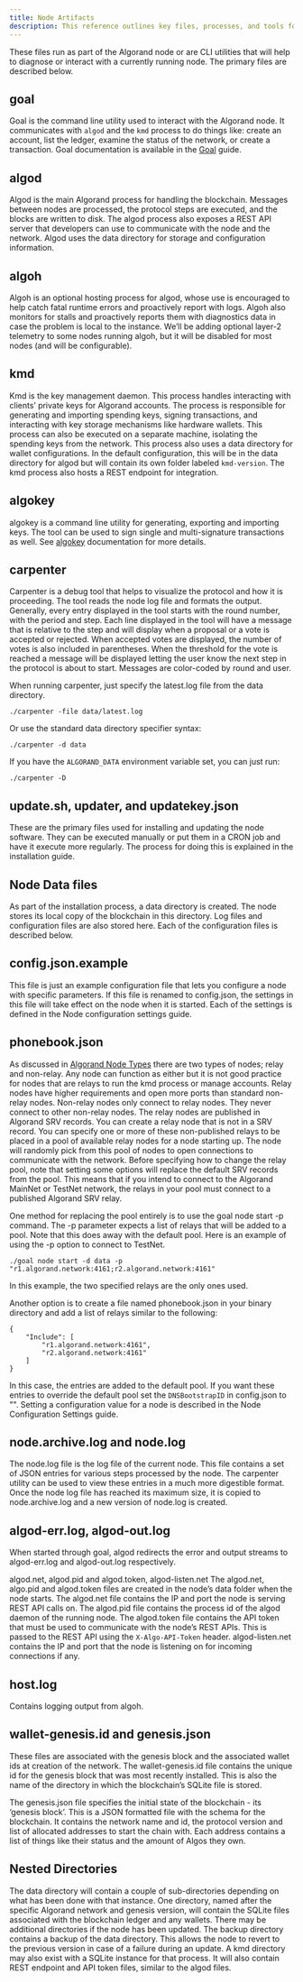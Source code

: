 ```yaml
---
title: Node Artifacts
description: This reference outlines key files, processes, and tools for managing Algorand nodes, including utilities like goal and algokey, processes like algod and kmd, and configuration files for blockchain interaction, key management, debugging, and node maintenance.
---
```


These files run as part of the Algorand node or are CLI utilities that will help to diagnose or interact with a currently running node. The primary files are described below.

## goal
Goal is the command line utility used to interact with the Algorand node. It communicates with `algod` and the `kmd` process to do things like: create an account, list the ledger, examine the status of the network, or create a transaction. Goal documentation is available in the [Goal](FUTURELINK) guide.

## algod
Algod is the main Algorand process for handling the blockchain. Messages between nodes are processed, the protocol steps are executed, and the blocks are written to disk. The algod process also exposes a REST API server that developers can use to communicate with the node and the network. Algod uses the data directory for storage and configuration information.

## algoh
Algoh is an optional hosting process for algod, whose use is encouraged to help catch fatal runtime errors and proactively report with logs. Algoh also monitors for stalls and proactively reports them with diagnostics data in case the problem is local to the instance.  We’ll be adding optional layer-2 telemetry to some nodes running algoh, but it will be disabled for most nodes (and will be configurable).

## kmd
Kmd is the key management daemon. This process handles interacting with clients’ private keys for Algorand accounts. The process is responsible for generating and importing spending keys, signing transactions, and interacting with key storage mechanisms like hardware wallets. This process can also be executed on a separate machine, isolating the spending keys from the network. This process also uses a data directory for wallet configurations. In the default configuration, this will be in the data directory for algod but will contain its own folder labeled `kmd-version`. The kmd process also hosts a REST endpoint for integration.

## algokey
algokey is a command line utility for generating, exporting and importing keys. The tool can be used to sign single and multi-signature transactions as well.
See [algokey](FUTURELINK) documentation for more details.

## carpenter
Carpenter is a debug tool that helps to visualize the protocol and how it is proceeding. The tool reads the node log file and formats the output. Generally, every entry displayed in the tool starts with the round number, with the period and step. Each line displayed in the tool will have a message that is relative to the step and will display when a proposal or a vote is accepted or rejected. When accepted votes are displayed, the number of votes is also included in parentheses. When the threshold for the vote is reached a message will be displayed letting the user know the next step in the protocol is about to start. Messages are color-coded by round and user.

When running carpenter, just specify the latest.log file from the data directory.

```
./carpenter -file data/latest.log
```

Or use the standard data directory specifier syntax:

```
./carpenter -d data
```

If you have the `ALGORAND_DATA` environment variable set, you can just run:

```
./carpenter -D
```

## update.sh, updater, and updatekey.json
These are the primary files used for installing and updating the node software. They can be executed manually or put them in a CRON job and have it execute more regularly. The process for doing this is explained in the installation guide.

## Node Data files
As part of the installation process, a data directory is created. The node stores its local copy of the blockchain in this directory. Log files and configuration files are also stored here. Each of the configuration files is described below.

## config.json.example
This file is just an example configuration file that lets you configure a node with specific parameters. If this file is renamed to config.json, the settings in this file will take effect on the node when it is started. Each of the settings is defined in the Node configuration settings guide.

## phonebook.json
As discussed in [Algorand Node Types](FUTURELINK) there are two types of nodes; relay and non-relay. Any node can function as either but it is not good practice for nodes that are relays to run the kmd process or manage accounts. Relay nodes have higher requirements and open more ports than standard non-relay nodes. Non-relay nodes only connect to relay nodes. They never connect to other non-relay nodes. The relay nodes are published in Algorand SRV records. You can create a relay node that is not in a SRV record. You can specify one or more of these non-published relays to be placed in a pool of available relay nodes for a node starting up. The node will randomly pick from this pool of nodes to open connections to communicate with the network. Before specifying how to change the relay pool, note that setting some options will replace the default SRV records from the pool. This means that if you intend to connect to the Algorand MainNet or TestNet network, the relays in your pool must connect to a published Algorand SRV relay.

One method for replacing the pool entirely is to use the goal node start -p command. The -p parameter expects a list of relays that will be added to a pool. Note that this does away with the default pool. Here is an example of using the -p option to connect to TestNet.

```
./goal node start -d data -p "r1.algorand.network:4161;r2.algorand.network:4161"
```

In this example, the two specified relays are the only ones used.

Another option is to create a file named phonebook.json in your binary directory and add a list of relays similar to the following:

```
{
    "Include": [
        "r1.algorand.network:4161",
        "r2.algorand.network:4161"
    ]
}
```

In this case, the entries are added to the default pool. If you want these entries to override the default pool set the `DNSBootstrapID` in config.json to "". Setting a configuration value for a node is described in the Node Configuration Settings guide.

## node.archive.log and node.log
The node.log file is the log file of the current node. This file contains a set of JSON entries for various steps processed by the node. The carpenter utility can be used to view these entries in a much more digestible format. Once the node log file has reached its maximum size, it is copied to node.archive.log and a new version of node.log is created. 

## algod-err.log, algod-out.log
When started through goal, algod redirects the error and output streams to algod-err.log and algod-out.log respectively.

algod.net, algod.pid and algod.token, algod-listen.net
The algod.net, algo.pid and algod.token files are created in the node’s data folder when the node starts. The algod.net file contains the IP and port the node is serving REST API calls on. The algod.pid file contains the process id of the algod daemon of the running node. The algod.token file contains the API token that must be used to communicate with the node’s REST APIs. This is passed to the REST API using the `X-Algo-API-Token` header.  algod-listen.net contains the IP and port that the node is listening on for incoming connections if any.

## host.log
Contains logging output from algoh.

## wallet-genesis.id and genesis.json
These files are associated with the genesis block and the associated wallet ids at creation of the network. The wallet-genesis.id file contains the unique id for the genesis block that was most recently installed. This is also the name of the directory in which the blockchain’s SQLite file is stored.

The genesis.json file specifies the initial state of the blockchain - its ‘genesis block’. This is a JSON formatted file with the schema for the blockchain. It contains the network name and id, the protocol version and list of allocated addresses to start the chain with. Each address contains a list of things like their status and the amount of Algos they own.

## Nested Directories
The data directory will contain a couple of sub-directories depending on what has been done with that instance.  One directory, named after the specific Algorand network and genesis version, will contain the SQLite files associated with the blockchain ledger and any wallets. There may be additional directories if the node has been updated. The backup directory contains a backup of the data directory. This allows the node to revert to the previous version in case of a failure during an update. A kmd directory may also exist with a SQLite instance for that process. It will also contain REST endpoint and API token files, similar to the algod files.
